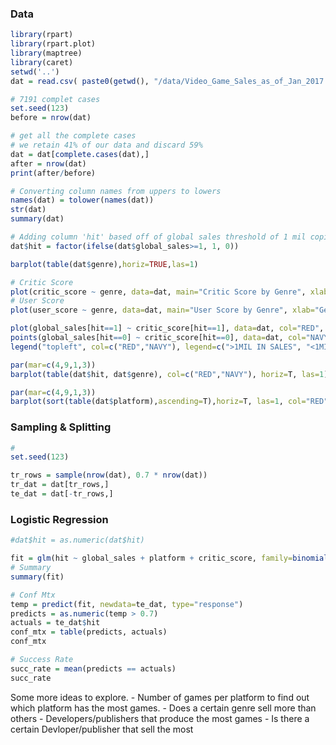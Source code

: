 ### Data
```r
library(rpart)
library(rpart.plot)
library(maptree)
library(caret)
setwd('..')
dat = read.csv( paste0(getwd(), "/data/Video_Game_Sales_as_of_Jan_2017.csv"))
```

```r
# 7191 complet cases
set.seed(123)
before = nrow(dat)

# get all the complete cases
# we retain 41% of our data and discard 59%
dat = dat[complete.cases(dat),]
after = nrow(dat)
print(after/before)

# Converting column names from uppers to lowers
names(dat) = tolower(names(dat))
str(dat)
summary(dat)

# Adding column 'hit' based off of global sales threshold of 1 mil copies sold
dat$hit = factor(ifelse(dat$global_sales>=1, 1, 0))
```


```r
barplot(table(dat$genre),horiz=TRUE,las=1)
```


```r
# Critic Score
plot(critic_score ~ genre, data=dat, main="Critic Score by Genre", xlab="Genre", ylab="Critic Score", col="RED")
# User Score
plot(user_score ~ genre, data=dat, main="User Score by Genre", xlab="Genre", ylab="User Score", col="RED")
```

```r
plot(global_sales[hit==1] ~ critic_score[hit==1], data=dat, col="RED", pch=20, xlab="Critic Score", ylab="Global Sales", main="Critic Score by Global Sales")
points(global_sales[hit==0] ~ critic_score[hit==0], data=dat, col="NAVY", pch=20)
legend("topleft", col=c("RED","NAVY"), legend=c(">1MIL IN SALES", "<1MIL IN SALES"), pch=15)
```

```r
par(mar=c(4,9,1,3))
barplot(table(dat$hit, dat$genre), col=c("RED","NAVY"), horiz=T, las=1)
```


```r
par(mar=c(4,9,1,3))
barplot(sort(table(dat$platform),ascending=T),horiz=T, las=1, col="RED", main="Games per Platform")
```


### Sampling & Splitting
```r
# 
set.seed(123)

tr_rows = sample(nrow(dat), 0.7 * nrow(dat))
tr_dat = dat[tr_rows,]
te_dat = dat[-tr_rows,]
```


### Logistic Regression
```r
#dat$hit = as.numeric(dat$hit)

fit = glm(hit ~ global_sales + platform + critic_score, family=binomial(), data=tr_dat)
# Summary
summary(fit)

# Conf Mtx
temp = predict(fit, newdata=te_dat, type="response")
predicts = as.numeric(temp > 0.7)
actuals = te_dat$hit
conf_mtx = table(predicts, actuals)
conf_mtx
```

```r
# Success Rate
succ_rate = mean(predicts == actuals)
succ_rate
```

Some more ideas to explore. 
  - Number of games per platform to find out which platform has the most games.
  - Does a certain genre sell more than others
  - Developers/publishers that produce the most games
  - Is there a certain Devloper/publisher that sell the most


